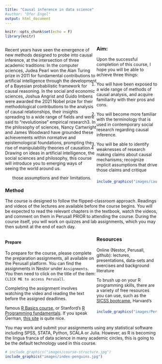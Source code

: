 ```yaml
---
title: "Causal inference in data science"
#author: "Ofer Engel"
output: html_document
---
```


<style>
.column-left{
  float: left;
  width: 60%;
  text-align: left;
}
.column-right{
  float: right;
  width: 40%;
  text-align: right;
  padding-left: 10px;
}
.column-full{
  float: none;
  width: 100%;
  text-align: left;
}


.RUsers {
  padding: 1em;
  background: aliceblue;
  color: black;
}



.SPSS {
  padding: 1em;
  background: whitesmoke;
  color: black;
}

</style>

```r
knitr::opts_chunk$set(echo = F)
library(knitr)
```

<div class="column-left">
Recent years have seen the emergence of new methods designed to probe into causal inference, at the intersection of three academic traditions: In the computer sciences, Judea Pearl won the Alan Turing prize in 2011 for fundamental contributions to artificial intelligence through the development of a Bayesian probabilistic framework for causal reasoning. In the social and economic sciences, Joshua Angrist and Guido Imbens were awarded the 2021 Nobel prize for their methodological contributions to the analysis of causal relationships, their insights spreading to a wide range of fields and were said to “revolutionise” empirical research3. In the philosophy of sciences, Nancy Cartwright and James Woodward have grounded these achievements within normative and epistemological foundations, prompting the rise of manipulability theories of causation.4 Drawing on ideas in artificial intelligence, the social sciences and philosophy, this course will introduce you to emerging ways of seeing the world around us.

</div>


<div class="column-right">
```r
include_graphics("images/causalethno.png")
```
</div>

### Aim: 

Upon the successful completion of this course, I hope you will be able to achieve three things:

1. You will have been exposed to a wide range of methods of causal analysis, and acquire familiarity with their pros and cons. 

2. You will become more familiar with the terminology that is used in contemporary social research regarding causal inference.
 
3. You will be able to identify weaknesses of research making claims about causal mechanisms; recognize implicit assumptions that drive those claims and critique those assumptions and their limitations. 


### Method

The course is designed to follow the flipped-classroom approach. Readings and videos of the lectures are available before the course begins. You will be expected to read the relevant chapters in the textbook, watch the videos, and comment on them in Perusall PRIOR to attending the course. 
During the course itself, you will work on quizzes and lab assignments, which you may then submit at the end of each day. 


<div class="column-left">

#### Prepare

To prepare for the course, please complete the preparation assignments, all available on the Perusall platform. You can find the assignments in Nestor under `Assignments`.  You then need to click on the title of the item: `CLICK ME to access Perusall`. 

Completing the assignment involves watching the video and reading the text before the assigned deadlines. 

</div>


<div class="column-right">
```r

include_graphics("images/Perusall.jpg")

```
</div>




### Resources

Online (Nestor, Perusall, github): lectures, presentations, data-sets and exercises and background literature

To brush up on your R programming skills, there are a variety of free resources you can use, such as the [SICSS bootcamp](https://sicss.io/boot_camp/), Harvard’s famous [R Basics course](https://www.edx.org/course/data-science-r-basics), or Stanford’s [R Programming fundamentals](https://www.edx.org/course/r-programming-fundamentals). If you speak German, [this site](https://shiny.lmes.uni-potsdam.de/startR/) is quite nice.

You may work and submit your assignments using any  statistical software including SPSS, STATA, Python, SCALA or Julia. However, as R is becoming the lingua franca of data science in many academic circles, this is going to be the default technology used in this course. 


```r

# include_graphics("images/course-structure.jpg")
include_graphics("images/index-penguins.jpg")

```


